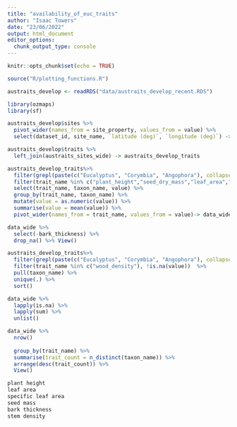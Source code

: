 ---
title: "availability_of_euc_traits"
author: "Isaac Towers"
date: "23/06/2022"
output: html_document
editor_options: 
  chunk_output_type: console
---

```{r setup, include=FALSE}
knitr::opts_chunk$set(echo = TRUE)
```

```{r}
source("R/plotting_functions.R")

austraits_develop <- readRDS("data/austraits_develop_recent.RDS")
```

```{r}
library(ozmaps)
library(sf)

austraits_develop$sites %>%
  pivot_wider(names_from = site_property, values_from = value) %>%
  select(dataset_id, site_name, `latitude (deg)`, `longitude (deg)`) -> austraits_sites_wide

austraits_develop$traits %>%
  left_join(austraits_sites_wide) -> austraits_develop_traits

austraits_develop_traits%>%
  filter(grepl(paste(c("Eucalyptus", "Corymbia", "Angophora"), collapse="|"), taxon_name)) %>% 
  filter(trait_name %in% c("plant_height","seed_dry_mass","leaf_area","specific_leaf_area", "bark_thickness", "wood_density")) %>%
  select(trait_name, taxon_name, value) %>%
  group_by(trait_name, taxon_name) %>%
  mutate(value = as.numeric(value)) %>%
  summarise(value = mean(value)) %>%
  pivot_wider(names_from = trait_name, values_from = value)-> data_wide

data_wide %>%
  select(-bark_thickness) %>%
  drop_na() %>% View()

austraits_develop_traits%>%
  filter(grepl(paste(c("Eucalyptus", "Corymbia", "Angophora"), collapse="|"), taxon_name)) %>% 
  filter(trait_name %in% c("wood_density"), !is.na(value))  %>% 
  pull(taxon_name) %>%
  unique(.) %>%
  sort()

data_wide %>%
  lapply(is.na) %>%
  lapply(sum) %>%
  unlist()

data_wide %>%
  nrow()
  
  group_by(trait_name) %>%
  summarise(trait_count = n_distinct(taxon_name)) %>%
  arrange(desc(trait_count)) %>% 
  View()

plant height
leaf area
specific leaf area
seed mass
bark thickness
stem density
  

```

